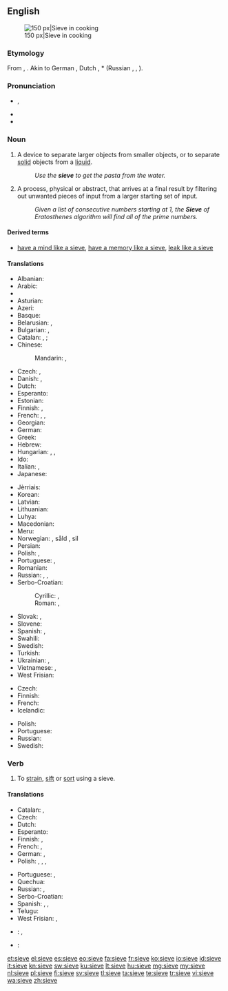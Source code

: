 ==English==
{{wikipedia}}
[[Image:Sieve.jpg|thumb|right|150 px|Sieve in cooking]]

===Etymology===
From {{etyl|ang}} {{term|sife|lang=ang}}, {{etyl|gem-pro|en}} {{recons|sibi|lang=gem-pro}}. Akin to German {{term|Sieb|lang=de}}, Dutch {{term|zeef|lang=nl}}, {{etyl|sla|-}} *{{term||sito}} (Russian {{term|сито|lang=ru}}, {{term|сев|lang=ru}}, {{term|сеять|lang=ru}}).

===Pronunciation===
* {{IPA|/sɪv/}}, {{X-SAMPA|/sIv/}}
* {{audio|en-us-sieve.ogg|Audio (US)}}
* {{rhymes|ɪv}}

===Noun===
{{en-noun}}

# A device to separate larger objects from smaller objects, or to separate [[solid]] objects from a [[liquid]].
#: ''Use the '''sieve''' to get the pasta from the water.''
# A process, physical or abstract, that arrives at a final result by filtering out unwanted pieces of input from a larger starting set of input.
#: ''Given a list of consecutive numbers starting at 1, the '''Sieve''' of Eratosthenes algorithm will find all of the prime numbers.''

====Derived terms====
* [[have a mind like a sieve]], [[have a memory like a sieve]], [[leak like a sieve]]

====Translations====
{{trans-top|device to separate larger objects}}
* Albanian: {{t-|sq|sitë|f}}
* Arabic: {{t-|ar|غربال|m|tr=ġirbāl|sc=Arab}}
* {{trreq|Armenian}}
* Asturian: {{t+|ast|peñera|f}}
* Azeri: {{t|az|süzgəc}}
* Basque: {{t-|eu|bahe}}
* Belarusian: {{t|be|рэшата|n|tr=réšata|sc=Cyrl}}, {{t|be|сіта|n|tr=síta|sc=Cyrl}}
* Bulgarian: {{t|bg|решето|n|tr=rešéto|sc=Cyrl}}, {{t|bg|сито|n|tr=síto|sc=Cyrl}}
* Catalan: {{qualifier|for solids}} {{t-|ca|garbell|m}}, {{t-|ca|sedàs|m}}; {{qualifier|for liquids}} {{t-|ca|colador|m}}
* Chinese:
*: Mandarin: {{t|cmn|篩子|sc=Hani}}, {{t+|cmn|筛子|tr=shāizi|sc=Hani}}
* Czech: {{t-|cs|síto|n}}, {{t|cs|řešeto|n}}
* Danish: {{t-|da|si|c}}, {{t-|da|sigte|c}}
* Dutch: {{t+|nl|zeef|f}}
* Esperanto: {{t-|eo|kribrilo}}
* Estonian: {{t|et|sõel}}
* Finnish: {{t-|fi|seula}}, {{t+|fi|siivilä}}
* French: {{t+|fr|tamis|m}}, {{t+|fr|crible|m}}, {{t+|fr|passoire|m}} {{qualifier|for cooking}}
* Georgian: {{t-|ka|საცერი|tr=sac'eri|sc=Geor}}
* German: {{t+|de|Sieb|n}}
* Greek: {{t+|el|κόσκινο|n|tr=kóskino}}
* Hebrew: {{t+|he|נפה|f}}
* Hungarian: {{t+|hu|szita}}, {{t-|hu|rosta}}, {{t+|hu|szűrő}}
* Ido: {{t+|io|sivo}}
* Italian: {{t+|it|setaccio|m}}, {{t-|it|scolino|m}}
* Japanese: {{t+|ja|ふるい|tr=furui}}
{{trans-mid}}
* Jèrriais: {{tø|roa-jer|craîncheux|m}}
* Korean: {{t+|ko|체|tr=che|sc=Kore}}
* Latvian: {{t-|lv|siets|m}}
* Lithuanian: {{t|lt|sietas|m}}
* Luhya: {{tø|luy|sichungi}}
* Macedonian: {{t|mk|сито|n|tr=síto|sc=Cyrl}}
* Meru: {{tø|mer|gichunki}}
* Norwegian: {{t-|no|sikt|c}}, såld {{c}}, sil {{c}}
* Persian: {{t|fa|غربال|tr=ğerbâl|sc=fa-Arab}}
* Polish: {{t+|pl|sitko|n}}, {{t+|pl|sito|n}}
* Portuguese: {{t+|pt|peneira|f}}, {{t+|pt|coador|m}}
* Romanian: {{t-|ro|sită|f}}
* Russian: {{t+|ru|решето|n|tr=rešetó|sc=Cyrl}}, {{t+|ru|сито|n|tr=síto|sc=Cyrl}}, {{t+|ru|дуршлаг|m|sc=Cyrl|tr=duršlág}} {{qualifier|colander}}
* Serbo-Croatian:
*: Cyrillic: {{t-|sh|сито|n|sc=Cyrl}}, {{t-|sh|решето|n|sc=Cyrl}}
*: Roman: {{t-|sh|sito|n}}, {{t-|sh|rešeto|n}}
* Slovak: {{t|sk|sito|n}}, {{t|sk|rešeto|n}}
* Slovene: {{t|sl|rešeto|n|alt=rešêto}}
* Spanish: {{t+|es|tamiz|m}} {{qualifier|for solids}}, {{t+|es|colador|m}} {{qualifier|for liquids}}
* Swahili: {{t+|sw|kichujio}}
* Swedish: {{t+|sv|såll|n}}
* Turkish: {{t+|tr|süzgeç}}
* Ukrainian: {{t|uk|решето|n|tr=réšeto|sc=Cyrl}}, {{t|uk|сито|n|tr=sýto|sc=Cyrl}}
* Vietnamese: {{t|vi|rây}}, {{t|vi|rây bột}}
* West Frisian: {{t-|fy|souwe}}
{{trans-bottom}}

{{trans-top|process that filters out unwanted pieces of input}}
* Czech: {{t-|cs|síto|n}}
* Finnish: {{t-|fi|seulonta}}
* French: {{t+|fr|crible|m}}
* Icelandic: {{t-|is|sáldur|n}}
{{trans-mid}}
* Polish: {{t-|pl|odcedzanie}}
* Portuguese: {{t+|pt|crivo}}
* Russian: {{t+|ru|просеивание|n|tr=proséivanije}}
* Swedish: {{t-|sv|sållning|n}}
{{trans-bottom}}

===Verb===
{{en-verb|siev|ing}}

# To [[strain]], [[sift]] or [[sort]] using a sieve.

====Translations====
{{trans-top|to strain, sift or sort using a sieve}}
* Catalan: {{t+|ca|filtrar}}, {{t+|ca|colar}}
* Czech: {{t-|cs|prosít}}
* Dutch: {{t+|nl|zeven}}
* Esperanto: {{t-|eo|kribri}}
* Finnish: {{t-|fi|seuloa}}, {{t-|fi|siivilöidä}}
* French: {{t+|fr|tamiser}}, {{t+|fr|sasser}}
* German: {{t+|de|sieben}}, {{t-|de|durchsieben}}
* Polish: {{t-|pl|przesiać}}, {{t+|pl|przesiewać}}, {{t-|pl|odcedzić}}, {{t+|pl|cedzić}}
{{trans-mid}}
* Portuguese: {{t+|pt|coar}}, {{t+|pt|peneirar}}
* Quechua: {{t|qu|icharay}}
* Russian: {{t+|ru|просеивать|tr=proséivat'|sc=Cyrl}}, {{t+|ru|отсеивать|tr=otséivat'|sc=Cyrl}}
* Serbo-Croatian: {{t-|sh|prosijati}}
* Spanish: {{t+|es|cribar}}, {{t+|es|colar}} {{qualifier|for liquids}}, {{t-|es|cernir}} {{qualifier|for solids}}
* Telugu: {{t+|te|జల్లించు|tr=jallinchu}}
* West Frisian: {{t-|fy|souje}}, {{t-|fy|souwe}}
{{trans-bottom}}

{{checktrans-top}}
* {{ttbc|no}}: {{t-|no|sikte}}, {{t-|no|sålde}}
* {{ttbc|ro}}: {{t-|ro|sita}}
{{trans-bottom}}

[[et:sieve]]
[[el:sieve]]
[[es:sieve]]
[[eo:sieve]]
[[fa:sieve]]
[[fr:sieve]]
[[ko:sieve]]
[[io:sieve]]
[[id:sieve]]
[[it:sieve]]
[[kn:sieve]]
[[sw:sieve]]
[[ku:sieve]]
[[lt:sieve]]
[[hu:sieve]]
[[mg:sieve]]
[[my:sieve]]
[[nl:sieve]]
[[pl:sieve]]
[[fi:sieve]]
[[sv:sieve]]
[[tl:sieve]]
[[ta:sieve]]
[[te:sieve]]
[[tr:sieve]]
[[vi:sieve]]
[[wa:sieve]]
[[zh:sieve]]